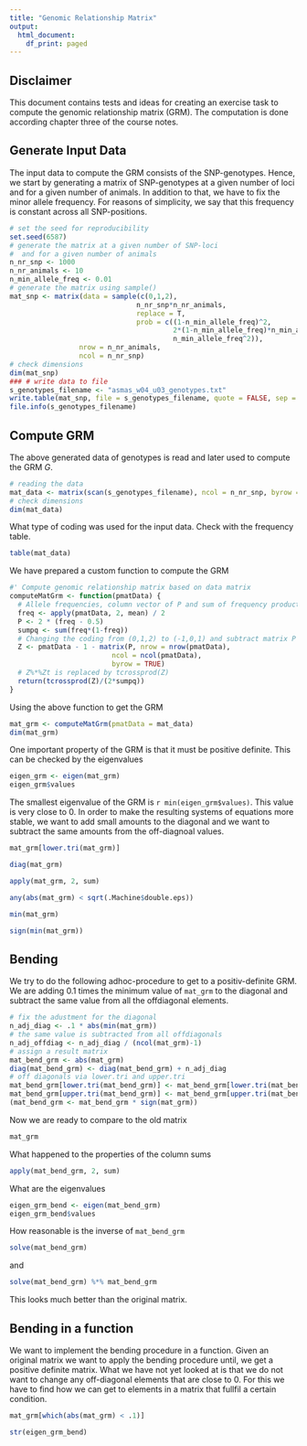 ```yaml
---
title: "Genomic Relationship Matrix"
output:
  html_document:
    df_print: paged
---
```



## Disclaimer
This document contains tests and ideas for creating an exercise task to compute the genomic relationship matrix (GRM). The computation is done according chapter three of the course notes.


## Generate Input Data
The input data to compute the GRM consists of the SNP-genotypes. Hence, we start by generating a matrix of SNP-genotypes at a given number of loci and for a given number of animals. In addition to that, we have to fix the minor allele frequency. For reasons of simplicity, we say that this frequency is constant across all SNP-positions. 

```r
# set the seed for reproducibility
set.seed(6587)
# generate the matrix at a given number of SNP-loci
#  and for a given number of animals
n_nr_snp <- 1000
n_nr_animals <- 10
n_min_allele_freq <- 0.01
# generate the matrix using sample()
mat_snp <- matrix(data = sample(c(0,1,2), 
                               n_nr_snp*n_nr_animals, 
                               replace = T, 
                               prob = c((1-n_min_allele_freq)^2,
                                        2*(1-n_min_allele_freq)*n_min_allele_freq,
                                        n_min_allele_freq^2)), 
                 nrow = n_nr_animals, 
                 ncol = n_nr_snp)
# check dimensions
dim(mat_snp)
### # write data to file
s_genotypes_filename <- "asmas_w04_u03_genotypes.txt"
write.table(mat_snp, file = s_genotypes_filename, quote = FALSE, sep = "\t", row.names = FALSE, col.names = FALSE)
file.info(s_genotypes_filename)
```


## Compute GRM
The above generated data of genotypes is read and later used to compute the GRM $G$. 

```r
# reading the data
mat_data <- matrix(scan(s_genotypes_filename), ncol = n_nr_snp, byrow = TRUE)
# check dimensions
dim(mat_data)
```

What type of coding was used for the input data. Check with the frequency table. 

```r
table(mat_data)
```

We have prepared a custom function to compute the GRM

```r
#' Compute genomic relationship matrix based on data matrix
computeMatGrm <- function(pmatData) {
  # Allele frequencies, column vector of P and sum of frequency products
  freq <- apply(pmatData, 2, mean) / 2
  P <- 2 * (freq - 0.5)
  sumpq <- sum(freq*(1-freq))
  # Changing the coding from (0,1,2) to (-1,0,1) and subtract matrix P
  Z <- pmatData - 1 - matrix(P, nrow = nrow(pmatData), 
                         ncol = ncol(pmatData), 
                         byrow = TRUE)
  # Z%*%Zt is replaced by tcrossprod(Z)
  return(tcrossprod(Z)/(2*sumpq))
}
```

Using the above function to get the GRM

```r
mat_grm <- computeMatGrm(pmatData = mat_data)
dim(mat_grm)
```

One important property of the GRM is that it must be positive definite. This can be checked by the eigenvalues
```r
eigen_grm <- eigen(mat_grm)
eigen_grm$values
```

The smallest eigenvalue of the GRM is `r min(eigen_grm$values)`. This value is very close to $0$. In order to make the resulting systems of equations more stable, we want to add small amounts to the diagonal and we want to subtract the same amounts from the off-diagnoal values.

```r
mat_grm[lower.tri(mat_grm)]
```

```r
diag(mat_grm)
```

```r
apply(mat_grm, 2, sum)
```

```r
any(abs(mat_grm) < sqrt(.Machine$double.eps))
```

```r
min(mat_grm)
```

```r
sign(min(mat_grm))
```

## Bending
We try to do the following adhoc-procedure to get to a positiv-definite GRM. We are adding $0.1$ times the minimum value of `mat_grm` to the diagonal and subtract the same value from all the offdiagonal elements. 

```r
# fix the adustment for the diagonal
n_adj_diag <- .1 * abs(min(mat_grm))
# the same value is subtracted from all offdiagonals
n_adj_offdiag <- n_adj_diag / (ncol(mat_grm)-1)
# assign a result matrix
mat_bend_grm <- abs(mat_grm)
diag(mat_bend_grm) <- diag(mat_bend_grm) + n_adj_diag
# off diagonals via lower.tri and upper.tri
mat_bend_grm[lower.tri(mat_bend_grm)] <- mat_bend_grm[lower.tri(mat_bend_grm)] - n_adj_offdiag
mat_bend_grm[upper.tri(mat_bend_grm)] <- mat_bend_grm[upper.tri(mat_bend_grm)] - n_adj_offdiag
(mat_bend_grm <- mat_bend_grm * sign(mat_grm))
```

Now we are ready to compare to the old matrix
```r
mat_grm
```

What happened to the properties of the column sums

```r
apply(mat_bend_grm, 2, sum)
```

What are the eigenvalues

```r
eigen_grm_bend <- eigen(mat_bend_grm)
eigen_grm_bend$values
```

How reasonable is the inverse of `mat_bend_grm`

```r
solve(mat_bend_grm)
```

and 

```r
solve(mat_bend_grm) %*% mat_bend_grm
```

This looks much better than the original matrix.

## Bending in a function
We want to implement the bending procedure in a function. Given an original matrix we want to apply the bending procedure until, we get a positive definite matrix. What we have not yet looked at is that we do not want to change any off-diagonal elements that are close to 0. For this we have to find how we can get to elements in a matrix that fullfil a certain condition. 

```r
mat_grm[which(abs(mat_grm) < .1)]
```


```r
str(eigen_grm_bend)
```



